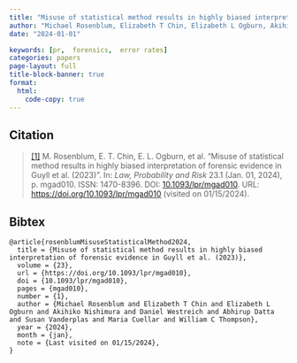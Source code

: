 ```yaml
---
title: "Misuse of statistical method results in highly biased interpretation of forensic evidence in Guyll et al. 2023"
author: "Michael Rosenblum, Elizabeth T Chin, Elizabeth L Ogburn, Akihiko Nishimura, Daniel Westreich, Abhirup Datta, Susan Vanderplas, Maria Cuellar, William C Thompson"
date: "2024-01-01"

keywords: [pr,  forensics,  error rates]
categories: papers
page-layout: full
title-block-banner: true
format:
  html:
    code-copy: true
---
```

 

 
## Citation
> <a name=bib-rosenblumMisuseStatisticalMethod2024></a>[[1]](#cite-rosenblumMisuseStatisticalMethod2024) M. Rosenblum, E. T. Chin, E. L. Ogburn, et al. “Misuse of statistical method results in highly biased interpretation of forensic evidence in Guyll et al. (2023)”. In: _Law, Probability and Risk_ 23.1 (Jan. 01, 2024), p. mgad010. ISSN: 1470-8396. DOI: [10.1093/lpr/mgad010](https://doi.org/10.1093%2Flpr%2Fmgad010). URL: [https://doi.org/10.1093/lpr/mgad010](https://doi.org/10.1093/lpr/mgad010) (visited on 01/15/2024).

::: {.callout-note collapse='true'}
## Bibtex
```
@article{rosenblumMisuseStatisticalMethod2024,
  title = {Misuse of statistical method results in highly biased interpretation of forensic evidence in Guyll et al. (2023)},
  volume = {23},
  url = {https://doi.org/10.1093/lpr/mgad010},
  doi = {10.1093/lpr/mgad010},
  pages = {mgad010},
  number = {1},
  author = {Michael Rosenblum and Elizabeth T Chin and Elizabeth L Ogburn and Akihiko Nishimura and Daniel Westreich and Abhirup Datta and Susan Vanderplas and Maria Cuellar and William C Thompson},
  year = {2024},
  month = {jan},
  note = {Last visited on 01/15/2024},
}
```
:::



